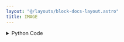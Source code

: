 ```yaml
---
layout: "@/layouts/block-docs-layout.astro"
title: IMAGE
---
```



<PythonDocsDisplay docstring={docstring} />

<details>
<summary>Python Code</summary>
```python
from flojoy import flojoy, Image, Plotly, Grayscale
import plotly.express as px
import numpy as np
from nodes.VISUALIZERS.template import plot_layout


@flojoy
def IMAGE(default: Image | Grayscale) -> Plotly:
    """The IMAGE node creates a Plotly Image visualization for a given input DataContainer type of image.

    Inputs
    ------
    default : Image
        the DataContainer to be visualized

    Returns
    -------
    Plotly
        the DataContainer containing the Plotly Image visualization of the input image
    """

    layout = plot_layout(title="IMAGE")

    if isinstance(default, Image):
        r = default.r
        g = default.g
        b = default.b
        a = default.a

        if a is None:
            img_combined = np.stack((r, g, b), axis=2)
        else:
            img_combined = np.stack((r, g, b, a), axis=2)
        fig = px.imshow(img=img_combined)

    else:
        img = default.m
        rgb_image = np.zeros(
            (*img.shape, 3), dtype=np.uint8
        )  # only generated for plotting
        rgb_image[..., 0] = img * 255  # Red channel
        rgb_image[..., 1] = img * 255  # Green channel
        rgb_image[..., 2] = img * 255  # Blue channel
        fig = px.imshow(img=rgb_image)

    fig.layout = layout

    return Plotly(fig=fig)

```
[Find this Flojoy Block on GitHub](https://github.com/flojoy-ai/blocks/blob/main/blocks/VISUALIZERS/PLOTLY/IMAGE/IMAGE.py)
</details>

## Example

<GetHelpWidget />

<AppDisplay app={app} blockName="IMAGE" client:visible />

In this example `LOCAL_FILE` node is loading a default astronaut image which is then visualized with a plotly visualizer node `IMAGE`. 

